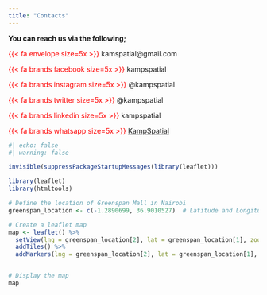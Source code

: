 ```yaml
---
title: "Contacts"
---
```


**You can reach us via the following;**

[{{< fa envelope size=5x >}}]{style="color:red"} kamspatial\@gmail.com

[{{< fa brands facebook size=5x >}}]{style="color:red"} kampspatial

[{{< fa brands instagram size=5x >}}]{style="color:red"} @kampspatial

[{{< fa brands twitter size=5x >}}]{style="color:red"} @kampspatial

[{{< fa brands linkedin size=5x >}}]{style="color:red"} kampspatial

[{{< fa brands whatsapp size=5x >}}]{style="color:red"} [KampSpatial](https://web.whatsapp.com/ "Whatsapp"){.uri}

```r
#| echo: false
#| warning: false

invisible(suppressPackageStartupMessages(library(leaflet)))

library(leaflet)
library(htmltools)

# Define the location of Greenspan Mall in Nairobi
greenspan_location <- c(-1.2890699, 36.9010527)  # Latitude and Longitude

# Create a leaflet map
map <- leaflet() %>%
  setView(lng = greenspan_location[2], lat = greenspan_location[1], zoom = 15) %>%
  addTiles() %>%
  addMarkers(lng = greenspan_location[2], lat = greenspan_location[1], popup = "We are located on the 2nd floor, wing B of the Greenspan Mall", label = "Our Physical Location")


# Display the map
map
```

<i class="fa-solid fa-circle-plus fa-beat"></i> <i class="fa-solid fa-heart fa-beat"></i> <i class="fa-solid fa-heart fa-beat" style="--fa-animation-duration: 0.5s;" ></i> <i class="fa-solid fa-heart fa-beat" style="--fa-animation-duration: 2s;"></i> <i class="fa-solid fa-heart fa-beat" style="--fa-beat-scale: 2.0;"></i>
